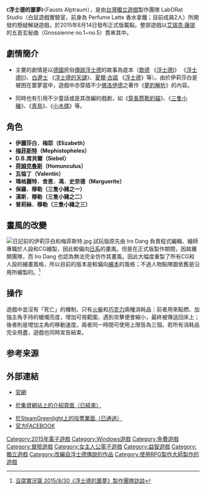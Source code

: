 {{multiple issues|
{{citation style|time=2015-08-16T09:26:01+00:00}}
{{in-universe|time=2015-08-16T09:26:01+00:00}}
{{update|time=2015-08-15}}
}}
{{NoteTA
| G1=Games
}}
{{Infobox VG
| title = 浮士德的噩夢
| english = Fausts Alptraum
| image =[[File:FaustsAlptraum_Logo.png|278px]]
| developer = LabORat Studio
| publisher = LabORat Studio
| designer = Iro Dang
| engine =[[RPG_Maker_XP|RPG製作大師XP]]
| released = 2015年8月14日
| genre = [[懸疑|懸疑]]、[[恐怖遊戲|恐怖]]、[[冒險遊戲|冒險]]、[[益智遊戲|解謎]]
| modes = [[單人電子遊戲|單人]]
| platform = [[Microsoft_Windows|Microsoft Windows]]
}}

《'''浮士德的噩夢'''》（Fausts Alptraum），是由[[台灣|台灣]][[獨立遊戲|獨立遊戲]]製作團隊 LabORat Studio（白鼠遊戲實驗室，前身為 Perfume Latte 香水拿鐵；目前成員2人）所開發的懸疑解謎遊戲，於2015年8月14日發布正式版載點。整部遊戲以[[埃里克·薩蒂|艾瑞克·薩提]]的五首玄秘曲（Gnossienne no.1~no.5）貫串其中。

== 劇情簡介 ==
{{cquote|浮士德．梅耶（後被梅菲斯特稱為“伊莉沙白”）參加了父親的喪禮。父親留下了遺憾、哀傷，以及一棟陳舊的屋子。她打著哈欠步入老宅邸，跟在黑貓之後踏進了地下室。忽然黑暗包圍了視野，紫色的魔鬼探出頭來，笑得像曾經見過自己一樣。能回去的門已經不見了，沒有窗戸的房子裡飄著甜甜的空氣，卻總是一片漆黑。
 
「如果你一直都很想離開， 我會告訴你出去的路。」蠟筆畫的故事動了起來，上演的分不清是幻想還是回憶。「但是如果你對在這裡度過的任何一秒惋惜，對經過的任何一秒說『你真美好，請你留下！』，那就是你輸了。」她拿著燭臺，尋找惡夢的出口。<ref name="hp">「[http://faustsalptraum-zh.weebly.com]」劇情簡介 </ref><br>}}

*主要的劇情是以[[德國|德國]]民俗[[傳說|傳說]][[浮士德|浮士德]]的故事為底本（[[歌德|歌德]] 《[[浮士德I|浮士德I]]》 《[[浮士德II|浮士德II]]》、[[白遼士|白遼士]] 《[[浮士德的天譴|浮士德的天譴]]》、[[夏爾·古諾|夏爾·古諾]] 《[[浮士德_(歌劇)|浮士德]]》等）。由於伊莉莎白是被困在噩夢當中，遊戲中亦穿插不少[[西格蒙德·佛洛伊德|佛洛伊德]]之著作《[[夢的解析|夢的解析]]》的內容。

*同時也有引用不少童話或是其改編的戲劇，如《[[穿靴子的貓|穿長筒靴的貓]]》、《[[三隻小豬|三隻小豬]]》、《[[青鳥_(戲劇)|青鳥]]》、《[[木偶奇遇記|小木偶]]》等。

== 角色 ==
* '''伊麗莎白．梅耶（Elizabeth）'''
* '''[[梅菲斯托費勒斯|梅菲斯特]]（Mephistopheles）'''
* '''D.B.席貝爾（Siebel）'''
* '''[[何蒙庫魯茲|荷姆克魯斯]]（Homunculus）'''
* '''瓦倫丁（Valentin）'''
* '''瑪格麗特．舍恩．馮．史奈德（Marguerite）'''
* '''保羅．穆勒（三隻小豬之一）'''
* '''漢斯．穆勒（三隻小豬之二）'''
* '''普莉絲．穆勒（三隻小豬之三）'''

== 畫風的改變 ==
[[File:日記前的伊莉莎白和梅菲斯特.jpg|thumb]] 
試玩版原先由 Iro Dang 負責程式編輯、繪師{{lang|ja|兎狩り}}專職於人設和CG繪製，因此較偏向[[ACG|日系]]的畫風。但是在正式版製作期間，{{lang|ja|兎狩り}}因故離開團隊，而 Iro Dang 也認為無法完全仿作其畫風。因此大幅度重製了所有CG和人設的繪畫風格，所以目前的版本是較偏向[[繪本|繪本]]的風格；不過人物點陣圖依舊是沿用{{lang|ja|兎狩り}}所繪製的。<ref>[https://www.youtube.com/watch?v=xzOqXPXKvf0/ 豆腐實況窩 2015/8/30《浮士德的噩夢》製作團隊訪談]</ref>

== 操作 ==
遊戲中並沒有「死亡」的機制，只有[[火柴|火柴]]和[[巧克力|巧克力]]兩種消耗品：前者用來點燃、加強主角手持的蠟燭亮度，增加可視範圍，遇到攻擊便會縮小，最終被傳送回床上；後者則是增加主角的移動速度。兩者同一時間可使用上限皆為三個。若所有消耗品完全用盡，遊戲也同時宣告結束。

== 参考来源 ==
{{reflist}}

== 外部連結 ==
* {{中文}} [http://faustsalptraum.weebly.com/ 官網] {{Wayback|url=http://faustsalptraum.weebly.com/ |date=20210117160839 }}
* {{中文}} [https://www.flyingv.cc/project/5118 於[[群眾募資|集資]]網站上的介紹頁面（已結束）] {{Wayback|url=https://www.flyingv.cc/project/5118 |date=20160304185438 }}
* [http://steamcommunity.com/sharedfiles/filedetails/?id=464528031 於[[Steam|Steam]]Greenlight上的投票業面（已通過）] {{Wayback|url=http://steamcommunity.com/sharedfiles/filedetails/?id=464528031 |date=20160304202039 }}
* [https://www.facebook.com/perfumelatte?ref=hl 官方FACEBOOK]

[[Category:2015年電子遊戲|Category:2015年電子遊戲]]
[[Category:Windows遊戲|Category:Windows遊戲]]
[[Category:免費遊戲|Category:免費遊戲]]
[[Category:冒險遊戲|Category:冒險遊戲]]
[[Category:女主人公電子遊戲|Category:女主人公電子遊戲]]
[[Category:益智遊戲|Category:益智遊戲]]
[[Category:獨立遊戲|Category:獨立遊戲]]
[[Category:改編自浮士德傳說的作品|Category:改編自浮士德傳說的作品]]
[[Category:使用RPG製作大師製作的遊戲|Category:使用RPG製作大師製作的遊戲]]